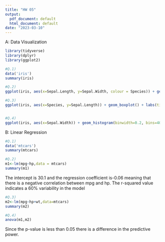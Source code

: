 ---
title: "HW 05"
output:
  pdf_document: default
  html_document: default
date: "2023-03-10"
---
A: Data Visualization
```{r}
library(tidyverse)
library(dplyr)
library(ggplot2)

#Q.1)
data('iris')
summary(iris)

#Q.2)
ggplot(iris, aes(x=Sepal.Length, y=Sepal.Width, colour = Species)) + geom_point() + labs(title = 'Sepal Width and Length', x='Sepal Length', y='Sepal Width')

#Q.3)
ggplot(iris, aes(x=Species, y=Sepal.Length)) + geom_boxplot() + labs(title = 'Sepal Width by species', x='Species', y='Sepal Width')


#Q.4)
ggplot(iris, aes(x=Sepal.Width)) + geom_histogram(binwidth=0.2, bins=40, color = 'black', fill='light yellow') + labs(title = 'Histogram of Sepal Width', x='Sepal Width')
```

B: Linear Regression

```{r}
#Q.1)
data('mtcars')
summary(mtcars)

#Q.2)
m1<-lm(mpg~hp,data = mtcars)
summary(m1)

```
The intercept is 30.1 and the regression coefficient is-0.06 meaning that there is a negative correlation between mpg and hp. The r-squared value indicates a 60% variability in the model

```{r}
#Q.3)
m2<-lm(mpg~hp+wt,data=mtcars)
summary(m2)

#Q.4)
anova(m1,m2)

```
Since the p-value is less than 0.05 there is a difference in the predictive power.




